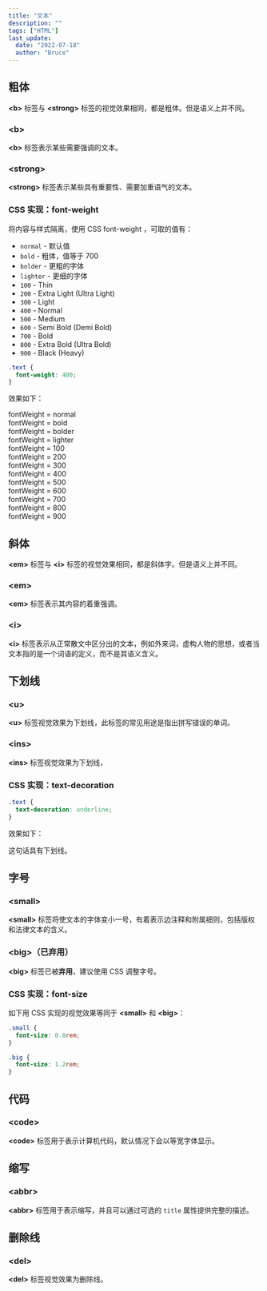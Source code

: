 ```yaml
---
title: "文本"
description: ""
tags: ["HTML"]
last_update:
  date: "2022-07-18"
  author: "Bruce"
---
```



## 粗体

**&lt;b&gt;** 标签与 **&lt;strong&gt;** 标签的视觉效果相同，都是粗体。但是语义上并不同。

### &lt;b&gt;

**&lt;b&gt;** 标签表示某些<TH>需要强调</TH>的文本。

### &lt;strong&gt;

**&lt;strong&gt;** 标签表示某些<TH>具有重要性、需要加重语气</TH>的文本。

### CSS 实现：font-weight

<p className="md-mb-4">
  将内容与样式隔离，使用 CSS <TH>font-weight</TH> ，可取的值有：
</p>

- `normal` - 默认值
- `bold` - 粗体，值等于 700
- `bolder` - 更粗的字体
- `lighter` - 更细的字体
- `100` - Thin
- `200` - Extra Light (Ultra Light)
- `300` - Light
- `400` - Normal
- `500` - Medium
- `600` - Semi Bold (Demi Bold)
- `700` - Bold
- `800` - Extra Bold (Ultra Bold)
- `900` - Black (Heavy)

```css
.text {
  font-weight: 400;
}
```

效果如下：

<div style={{ fontWeight: "normal" }}>fontWeight = normal</div>
<div style={{ fontWeight: "bold" }}>fontWeight = bold</div>
<div style={{ fontWeight: "bolder" }}>fontWeight = bolder</div>
<div style={{ fontWeight: "lighter" }}>fontWeight = lighter</div>
<div style={{ fontWeight: 100 }}>fontWeight = 100</div>
<div style={{ fontWeight: 200 }}>fontWeight = 200</div>
<div style={{ fontWeight: 300 }}>fontWeight = 300</div>
<div style={{ fontWeight: 400 }}>fontWeight = 400</div>
<div style={{ fontWeight: 500 }}>fontWeight = 500</div>
<div style={{ fontWeight: 600 }}>fontWeight = 600</div>
<div style={{ fontWeight: 700 }}>fontWeight = 700</div>
<div style={{ fontWeight: 800 }}>fontWeight = 800</div>
<div style={{ fontWeight: 900 }}>fontWeight = 900</div>

## 斜体

**&lt;em&gt;** 标签与 **&lt;i&gt;** 标签的视觉效果相同，都是斜体字。但是语义上并不同。

### &lt;em&gt;

**&lt;em&gt;** 标签表示其内容的<TH>着重强调</TH>。

### &lt;i&gt;

**&lt;i&gt;** 标签表示从正常散文中区分出的文本，例如外来词，虚构人物的思想，或者当文本指的是一个词语的定义，而不是其语义含义。

## 下划线

### &lt;u&gt;

**&lt;u&gt;** 标签视觉效果为下划线，此标签的常见用途是<TH>指出拼写错误的单词</TH>。

### &lt;ins&gt;

**&lt;ins&gt;** 标签视觉效果为下划线，

### CSS 实现：text-decoration

```css
.text {
  text-decoration: underline;
}
```

效果如下：

<div style={{ textDecoration: "underline" }}>这句话具有下划线。</div>

## 字号

### &lt;small&gt;

**&lt;small&gt;** 标签将使文本的字体变小一号，有着表示边注释和附属细则，包括版权和法律文本的含义。

### &lt;big&gt;（已弃用）

**&lt;big&gt;** 标签已被**弃用**，建议使用 CSS 调整字号。

### CSS 实现：font-size

如下用 CSS 实现的视觉效果等同于 **&lt;small&gt;** 和 **&lt;big&gt;**：

```css
.small {
  font-size: 0.8rem;
}

.big {
  font-size: 1.2rem;
}
```

## 代码

### &lt;code&gt;

**&lt;code&gt;** 标签用于表示计算机代码，默认情况下会以等宽字体显示。

## 缩写

### &lt;abbr&gt;

**&lt;abbr&gt;** 标签用于表示缩写，并且可以通过可选的 `title` 属性提供完整的描述。

## 删除线

### &lt;del&gt;

**&lt;del&gt;** 标签视觉效果为删除线。
